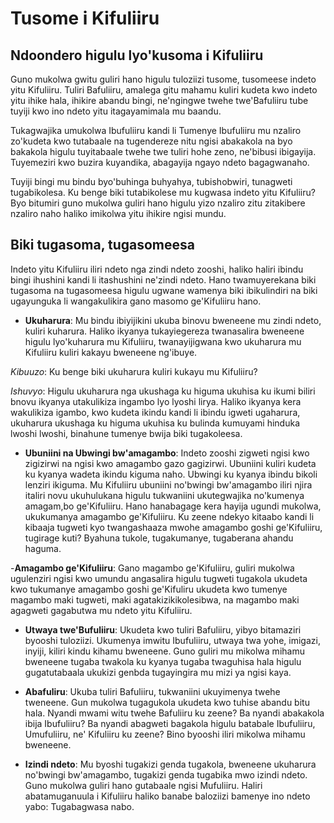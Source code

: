 # Tusome i Kifuliiru

## Ndoondero higulu lyo'kusoma i Kifuliiru

Guno mukolwa gwitu guliri hano higulu tuloziizi tusome, tusomeese indeto yitu Kifuliiru. Tuliri Bafuliiru, amalega gitu mahamu kuliri kudeta kwo indeto yitu ihike hala, ihikire abandu bingi, ne'ngingwe twehe twe'Bafuliiru tube tuyiji kwo ino ndeto yitu itagayamimala mu baandu.

Tukagwajika umukolwa Ibufuliiru kandi li Tumenye Ibufuliiru mu nzaliro zo'kudeta kwo tutabaale na tugendereze nitu ngisi abakakola na byo bakakola higulu tuyitabaale twehe twe tuliri hohe zeno, ne'bibusi ibigayija. Tuyemeziri kwo buzira kuyandika, abagayija ngayo ndeto bagagwanaho.

Tuyiji bingi mu bindu byo'buhinga buhyahya, tubishobwiri, tunagweti tugabikolesa. Ku benge biki tutabikolese mu kugwasa indeto yitu Kifuliiru? Byo bitumiri guno mukolwa guliri hano higulu yizo nzaliro zitu zitakibere nzaliro naho haliko imikolwa yitu ihikire ngisi mundu.

## Biki tugasoma, tugasomeesa

Indeto yitu Kifuliiru iliri ndeto nga zindi ndeto zooshi, haliko haliri ibindu bingi ihushini kandi li itashushini ne'zindi ndeto. Hano twamuyerekana biki tugasoma na tugasomeesa higulu ugwane wamenya biki ibikulindiri na biki ugayunguka li wangakulikira gano masomo ge'Kifuliiru hano.

- **Ukuharura**: Mu bindu ibiyijikini ukuba binovu bweneene mu zindi ndeto, kuliri kuharura. Haliko ikyanya tukayiegereza twanasalira bweneene higulu lyo'kuharura mu Kifuliiru, twanayijigwana kwo ukuharura mu Kifuliiru kuliri kakayu bweneene ng'ibuye.

_Kibuuzo_: Ku benge biki ukuharura kuliri kukayu mu Kifuliiru?

_Ishuvyo_: Higulu ukuharura nga ukushaga ku higuma ukuhisa ku ikumi biliri bnovu ikyanya utakulikiza ingambo lyo lyoshi lirya. Haliko ikyanya kera wakulikiza igambo, kwo kudeta ikindu kandi li ibindu igweti ugaharura, ukuharura ukushaga ku higuma ukuhisa ku bulinda kumuyami hinduka lwoshi lwoshi, binahune tumenye bwija biki tugakoleesa.

- **Ubuniini na Ubwingi bw'amagambo**: Indeto zooshi zigweti ngisi kwo zigizirwi na ngisi kwo amagambo gazo gagizirwi. Ubuniini kuliri kudeta ku kyanya wadeta ikindu kiguma naho. Ubwingi ku kyanya ibindu bikoli lenziri ikiguma.
  Mu Kifuliiru ubuniini no'bwingi bw'amagambo iliri njira italiri novu ukuhulukana higulu tukwaniini ukutegwajika no'kumenya amagam,bo ge'Kifuliiru. Hano hanabagage kera hayija ugundi mukolwa, ukukumanya amagambo ge'Kifuliiru.
  Ku zeene ndekyo kitaabo kandi li kibaaja tugweti kyo twangashaaza mwohe amagambo goshi ge'Kifuliiru, tugirage kuti? Byahuna tukole, tugakumanye, tugaberana ahandu haguma.

-**Amagambo ge'Kifuliiru**: Gano magambo ge'Kifuliiru, guliri mukolwa ugulenziri ngisi kwo umundu angasalira higulu tugweti tugakola ukudeta kwo tukumanye amagambo goshi ge'Kifuliru ukudeta kwo tumenye magambo maki tugweti, maki agatakizikikolesibwa, na magambo maki agagweti gagabutwa mu ndeto yitu Kifuliiru.

- **Utwaya twe'Bufuliiru**: Ukudeta kwo tuliri Bafuliiru, yibyo bitamaziri byooshi tuloziizi. Ukumenya imwitu Ibufuliiru, utwaya twa yohe, imigazi, inyiji, kiliri kindu kihamu bweneene. Guno guliri mu mikolwa mihamu bweneene tugaba twakola ku kyanya tugaba twaguhisa hala higulu gugatutabaala ukukizi genbda tugayingira mu mizi ya ngisi kaya.

- **Abafuliru**: Ukuba tuliri Bafuliiru, tukwaniini ukuyimenya twehe tweneene. Gun mukolwa tugagukola ukudeta kwo tuhise abandu bitu hala. Nyandi mwami witu twehe Bafuliiru ku zeene? Ba nyandi abakakola ibija Ibufuliiru? Ba nyandi abagweti bagakola higulu batabale Ibufuliiru, Umufuliiru, ne' Kifuliiru ku zeene? Bino byooshi iliri mikolwa mihamu bweneene.

- **Izindi ndeto**: Mu byoshi tugakizi genda tugakola, bweneene ukuharura no'bwingi bw'amagambo, tugakizi genda tugabika mwo izindi ndeto. Guno mukolwa guliri hano gutabaale ngisi Mufuliiru. Haliri abatamuganuula i Kifuliiru haliko banabe baloziizi bamenye ino ndeto yabo: Tugabagwasa nabo.
